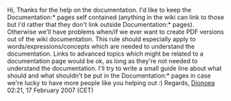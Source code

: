 Hi, Thanks for the help on the documentation. I'd like to keep the Documentation:* pages self contained (anything in the wiki can link to those but I'd rather that they don't link outside Documentation:* pages). Otherwise we'll have problems when/if we ever want to create PDF versions out of the wiki documentation. This rule should especially apply to words/expressions/concepts which are needed to understand the documentation. Links to advanced topics which might be related to a documentation page would be ok, as long as they're not needed to understand the documentation. I'll try to write a small guide line about what should and what shouldn't be put in the Documentation:* pages in case we're lucky to have more people like you helping out :) Regards, [[User:Dionoea|Dionoea]] 02:21, 17 February 2007 (CET)